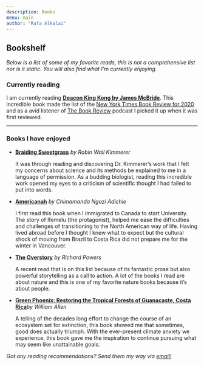 ```yaml
---
description: Books
menu: main
author: "Rafa Alkalai"
---
```

## Bookshelf
*Below is a list of some of my favorite reads, this is not a comprehensive list nor is it static. You will also find what I'm currently enjoying.*

### Currently reading

I am currently reading [**Deacon King Kong by James McBride**](https://www.goodreads.com/book/show/51045613-deacon-king-kong). This incredible book made the list of the [New York Times Book Review for 2020](https://www.nytimes.com/2020/11/23/books/review/best-books.html) and as a avid listener of [The Book Review](https://www.nytimes.com/column/book-review-podcast) podcast I picked it up when it was first reviewed.

------------------------------------------------------------------------

### Books I have enjoyed

-   [**Braiding Sweetgrass**](https://books.google.ca/books?id=vmM9BAAAQBAJ&printsec=frontcover&dq=braiding+sweetgrass&hl=en&sa=X&ved=2ahUKEwjywtzCl__uAhXG6Z4KHTikC-4Q6AEwAHoECAkQAg#v=onepage&q=braiding%20sweetgrass&f=false) *by Robin Wall Kimmerer*

    It was through reading and discovering Dr. Kimmerer's work that I felt my concerns about science and its methods be explained to me in a language of permission. As a budding biologist, reading this incredible work opened my eyes to a criticism of scientific thought I had failed to put into words.

-   [**Americanah**](https://books.google.ca/books?id=_wZ1Rf1QQ_EC&printsec=frontcover&dq=americanah&hl=en&sa=X&ved=2ahUKEwjUq7v8l__uAhUVsp4KHZ08D5wQ6AEwAHoECAYQAg#v=onepage&q=americanah&f=false) *by Chimamanda Ngozi Adichie*

    I first read this book when I immigrated to Canada to start University. The story of Ifemelu (the protagonist), helped me ease the difficulties and challenges of transitioning to the North American way of life. Having lived abroad before I thought I knew what to expect but the cultural shock of moving from Brazil to Costa Rica did not prepare me for the winter in Vancouver.

-   [**The Overstory**](https://books.google.ca/books?id=_zQsDwAAQBAJ&printsec=frontcover&dq=the+overstory&hl=en&sa=X&ved=2ahUKEwiqqLXWmf_uAhWHq54KHSMFAYQQ6AEwAHoECAUQAg#v=onepage&q=the%20overstory&f=false) *by Richard Powers*

    A recent read that is on this list because of its fantastic prose but also powerful storytelling as a call to action. A lot of the books I read are about nature and this is one of my favorite nature books because it's about people.

-   [**Green Phoenix: Restoring the Tropical Forests of Guanacaste, Costa Rica**](https://books.google.ca/books?id=T98l_OtHPR8C&printsec=frontcover&dq=green+phoenix&hl=en&sa=X&ved=2ahUKEwifodmvof_uAhXGr54KHaH8BEEQ6AEwAXoECAIQAg#v=onepage&q=green%20phoenix&f=false)*by William Allen*

    A telling of the decades long effort to change the course of an ecosystem set for extinction, this book showed me that sometimes, good does actually triumph. With the ever-present climate anxiety we experience, this book gave me the inspiration to continue pursuing what may seem like unattainable goals.

*Got any reading recommendations? Send them my way via [email!](mailto:ralkalai@student.ubc.ca)*